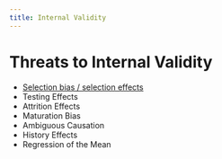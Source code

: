 ```yaml
---
title: Internal Validity
---
```





# Threats to Internal Validity

- [Selection bias / selection effects]({{< var ref-study-effect.selection >}})
- Testing Effects
- Attrition Effects
- Maturation Bias
- Ambiguous Causation
- History Effects
- Regression of the Mean









